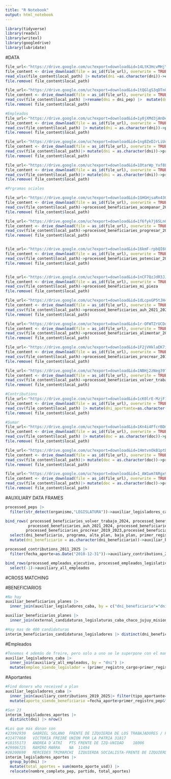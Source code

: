 ```yaml
---
title: "R Notebook"
output: html_notebook
---
```


```r
library(tidyverse)
library(readxl)
library(writexl)
library(googledrive)
library(lubridate)
```

#DATA

```r
file_url<-"https://drive.google.com/uc?export=download&id=14LtK3HcvMHjYzMhgfiTzs89FIsWpixyW"
file_content <- drive_download(file = as_id(file_url), overwrite = TRUE)
read_xlsx(file_content$local_path) |> mutate(dni =as.character(dni))->external_candidaturas_legislaturas_caba_chaco_jujuy_misiones_2025
file.remove( file_content$local_path)

file_url<-"https://drive.google.com/uc?export=download&id=1tQGlgS3qDTnQZhCLD4f-LdVwuL3_DV0Z"
file_content <- drive_download(file = as_id(file_url), overwrite = TRUE)
read_csv(file_content$local_path) |>rename(dni = dni_pep) |>  mutate(dni = as.character(dni)) |> mutate(dni =str_squish(dni)) ->processed_peps
file.remove( file_content$local_path)
```


```r
#Empleados
file_url<-"https://drive.google.com/uc?export=download&id=1y0jXMd3jAnDetdp1fr-jXBOIeuhgSFUK"
file_content <- drive_download(file = as_id(file_url), overwrite = TRUE)
read_csv(file_content$local_path) |> mutate(dni = as.character(dni))->processed_empleados_ejecutivo
file.remove( file_content$local_path)

file_url<-"https://drive.google.com/uc?export=download&id=1ng8ZeDJrLiUq9DcR82CYBg4vlGU2TDxH"
file_content <- drive_download(file = as_id(file_url), overwrite = TRUE)
read_csv(file_content$local_path)|> mutate(dni = as.character(dni))->processed_empleados_judicial
file.remove( file_content$local_path)

file_url<-"https://drive.google.com/uc?export=download&id=1OtarWp_Yxf8Lj2paATMot5f2uAC3rAWL"
file_content <- drive_download(file = as_id(file_url), overwrite = TRUE)
read_csv(file_content$local_path)|> mutate(dni = as.character(dni))->processed_empleados_legislativo
file.remove( file_content$local_path)
```


```r
#Prgramas sciales

file_url<-"https://drive.google.com/uc?export=download&id=1GHGHjsaRn430Ngs73YdMSfUFwbR89wFH"
file_content <- drive_download(file = as_id(file_url), overwrite = TRUE)
read_csv(file_content$local_path)->processed_beneficiaries_acompanar_2024
file.remove( file_content$local_path)

file_url<-"https://drive.google.com/uc?export=download&id=1f6fyk7j6SLnQXSNThFtniEIMqefrJhti"
file_content <- drive_download(file = as_id(file_url), overwrite = TRUE)
read_csv(file_content$local_path)->processed_beneficiaries_progresar_2018_2024
file.remove( file_content$local_path)


file_url<-"https://drive.google.com/uc?export=download&id=16kmF-rpbQI60kvlAOVsJiCU5mGsECg3-"
file_content <- drive_download(file = as_id(file_url), overwrite = TRUE)
read_csv(file_content$local_path)->processed_beneficiaries_potenciar_2020_2023
file.remove( file_content$local_path)


file_url<-"https://drive.google.com/uc?export=download&id=1nCF7QzJdR3JJwS2GezH_s1acdMwuhKDk"
file_content <- drive_download(file = as_id(file_url), overwrite = TRUE)
read_csv(file_content$local_path)->processed_beneficiaries_mi_pieza
file.remove( file_content$local_path)

file_url<-"https://drive.google.com/uc?export=download&id=1dLcpxGP5tJH4sTaguHrYc_PodjSK-nsB"
file_content <- drive_download(file = as_id(file_url), overwrite = TRUE)
read_csv(file_content$local_path)->processed_beneficiaries_auh_2021_2024
file.remove( file_content$local_path)

file_url<-"https://drive.google.com/uc?export=download&id=1r-OFWTZrUCDq1UY7L1A0y8G5Wevdb-aa"
file_content <- drive_download(file = as_id(file_url), overwrite = TRUE)
read_csv(file_content$local_path)->processed_beneficiaries_alimentar_2020_2024
file.remove( file_content$local_path)

file_url<-"https://drive.google.com/uc?export=download&id=1F2jVHklaEK7ihF4scWO097JQc1WUUxCu"
file_content <- drive_download(file = as_id(file_url), overwrite = TRUE)
read_csv(file_content$local_path)->processed_beneficiaries_procrear_2019_2023
file.remove( file_content$local_path)

file_url<-"https://drive.google.com/uc?export=download&id=1NBHj2zNeg39T8I86iZzHcWNbtNIM9mgT"
file_content <- drive_download(file = as_id(file_url), overwrite = TRUE)
read_csv(file_content$local_path)->processed_beneficiaries_volver_trabajo_2024
file.remove( file_content$local_path)
```

```r
#Contributions
file_url<-"https://drive.google.com/uc?export=download&id=1cK0lrE-MzjF1dZav_-8e9Q11Q8OHLoSb"
file_content <- drive_download(file = as_id(file_url), overwrite = TRUE)
read_csv(file_content$local_path) |> mutate(dni_aportante=as.character(dni_aportante))->processed_contributions_2011_2025
file.remove( file_content$local_path)
```

```r
#Sumar
file_url<-"https://drive.google.com/uc?export=download&id=1Kn4i4FfcrBDmBJEBQcuzo0Elr4W3g_XT"
file_content <- drive_download(file = as_id(file_url), overwrite = TRUE)
read_csv(file_content$local_path) |> mutate(doc = as.character(doc))->processed_aportantes_beneficiarios_sumar_2019_2024
file.remove( file_content$local_path)

file_url<-"https://drive.google.com/uc?export=download&id=1HmtvnOkB1ptDec_yOzUoE970qPkLGUvG"
file_content <- drive_download(file = as_id(file_url), overwrite = TRUE)
read_csv(file_content$local_path)|> mutate(doc = as.character(doc))->processed_peps_beneficiarios_sumar_2019_2024
file.remove( file_content$local_path)

file_url<-"https://drive.google.com/uc?export=download&id=1_AW1wm7ARgx94_0uojaxCyTV8EMVaxhe"
file_content <- drive_download(file = as_id(file_url), overwrite = TRUE)
read_csv(file_content$local_path)|> mutate(doc = as.character(doc))->processed_empleados_beneficiarios_sumar_2019_2024
file.remove( file_content$local_path)

```


#AUXILIARY DATA FRAMES

```r
processed_peps |> 
  filter(str_detect(organismo,"LEGISLATURA"))->auxiliar_legisladores_caba
```


```r
bind_rows( processed_beneficiaries_volver_trabajo_2024, processed_beneficiaries_acompanar_2024, processed_beneficiaries_potenciar_2020_2023, 
          processed_beneficiaries_auh_2021_2024, processed_beneficiaries_alimentar_2020_2024, processed_beneficiaries_progresar_2018_2024,
         processed_beneficiaries_procrear_2019_2023,processed_beneficiaries_mi_pieza) |> 
  select(dni_beneficiario, programa, alta_plan, baja_plan, primer_registro_plan, ultimo_registro_plan ) |> 
  mutate(dni_beneficiario = as.character(dni_beneficiario))->auxiliar_beneficiarios_planes

```

```r
processed_contributions_2011_2025 |> 
  filter(fecha_aporte>as.Date("2018-12-31"))->auxiliary_contributions_2019_2025
```

```r
bind_rows(processed_empleados_ejecutivo, processed_empleados_legislativo, processed_empleados_judicial) |> 
  select(-1)->auxiliary_all_empleados

```


#CROSS MATCHING

#BENEFICIARIOS
```r
#No hay
auxiliar_beneficiarios_planes |> 
  inner_join(auxiliar_legisladores_caba, by = c("dni_beneficiario"="dni"))->interim_beneficiarios_legisladores

auxiliar_beneficiarios_planes |> 
  inner_join(external_candidaturas_legislaturas_caba_chaco_jujuy_misiones_2025, by = c("dni_beneficiario"="dni"))->interim_beneficiarios_candidaturas_legisladores

#Hay mas de 400 candidaturas
interim_beneficiarios_candidaturas_legisladores |> distinct(dni_beneficiario) |> nrow()
```



#Empleados
```r
#Tenemos 4 además de freire, pero solo a uno se le superpone con el mandato y figurra con licencia sin goce de sueldo
auxiliar_legisladores_caba |> 
  inner_join(auxiliary_all_empleados, by = "dni") |> 
  mutate(empleo_siendo_legislador = (primer_registro_cargo>primer_registro_pep& primer_registro_cargo<ultimo_registro_pep)|(ultimo_registro_cargo >primer_registro_pep & ultimo_registro_cargo<ultimo_registro_pep)| (primer_registro_cargo<primer_registro_pep&ultimo_registro_cargo>ultimo_registro_pep)   )->interim_legisladores_empleos
```



#Aportantes
```r
#Find doners who received a plan
auxiliar_legisladores_caba |> 
  inner_join(auxiliary_contributions_2019_2025|> filter(tipo_aportante=="HUMANA") , by = c("dni"="dni_aportante")) |> 
  mutate(aporto_siendo_beneficiario =fecha_aporte>primer_registro_pep&fecha_aporte<ultimo_registro_pep)->interim_legisladores_aportes

#Son 23
interim_legisladores_aportes |> 
  distinct(dni) |> nrow()

#Los que mas donan son 
#23992930	GABRIEL SOLANO	FRENTE DE IZQUIERDA DE LOS TRABAJADORES / PO	39206	
#31477868	VICTORIA FREIRE	UNION POR LA PATRIA	31817		
#18155173	ANDREA D´ATRI	PTS FRENTE DE IZQ-UNIDAD	18006	
#29906725	RAMIRO MARRA	NA	11494	
#28200690	MERCEDES TRIMARCHI	IZQUIERDA SOCIALISTA-FRENTE DE IZQUIERDA-UNIDAD	8728	
interim_legisladores_aportes |> 
  group_by(dni) |> 
  mutate(total_aportes = sum(monto_aporte_usd)) |> 
  relocate(nombre_completo_pep, partido, total_aportes)
```

